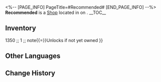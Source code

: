 <%-- [PAGE_INFO]
PageTitle=#Recommended#
[END_PAGE_INFO] --%>
{{Stub}}
{{Location Infobox
|title    = {{Icon/White|Icon Shop Recommend.png}} Recommended
|image    = Shop Recommended.png
|type     = Shop
|world    = <!--to be added-->
|region   = 
|area     = <!--to be added-->
|subarea  = 
}}
{{Description|{{tx}}}}
'''Recommended''' is a [[Shop]] located in <!--area--> on <!--world-->.
<!--
It is operated by [[<shopkeeper>]].
-->
__TOC__

==Inventory==
{{Shop|shop=Recommended|currency=Oneiric Shard|note=1|total=1
|Spring Missive ;; 1680 ;; discount{{=}}1350 ;; 1 ;; note{{=}}Unlocks if not yet owned
}}
<!--
==Location==
{{Map Embed|<map name>|<marker id>}}
--><!--
==Achievements==
{{Achievements by Category Table|topic=Recommended}}
-->
==Other Languages==
{{Other Languages
|en   = Recommended
|zhs  = 推荐
|zht  = 推薦
|ja   = おすすめ
|ko   = 추천
|es   = Recomendado
|fr   = Recommandé
|ru   = Рекомендации
|th   = แนะนำ
|vi   = Đề Xuất
|de   = Empfohlen
|id   = Rekomendasi
|pt   = Recomendado
}}

==Change History==
{{Change History|3.4}}